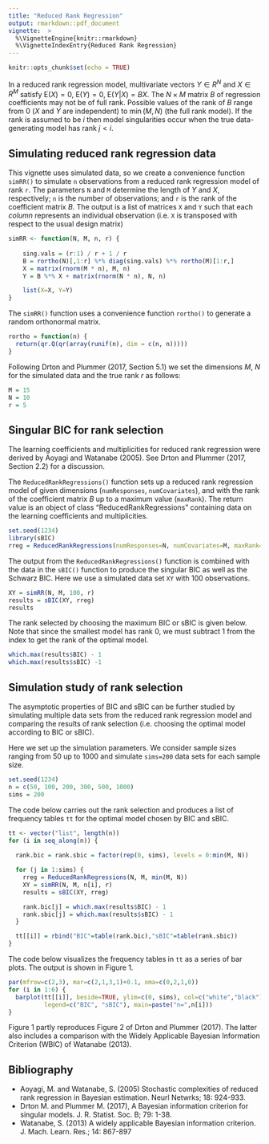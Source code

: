 ```yaml
---
title: "Reduced Rank Regression"
output: rmarkdown::pdf_document
vignette:  >
  %\VignetteEngine{knitr::rmarkdown}
  %\VignetteIndexEntry{Reduced Rank Regression}
---
```



```r
knitr::opts_chunk$set(echo = TRUE)
```

In a reduced rank regression model, multivariate vectors $Y \in R^N$ and $X \in R^M$ satisfy $\text{E}(X)=0$, $\text{E}(Y) = 0$, $\text{E}(Y|X) = BX$. The $N \times M$ matrix $B$ of regression coefficients may not be of full rank. Possible values of the rank of $B$ range from $0$ ($X$ and $Y$ are independent) to $\min(M,N)$ (the full rank model). If the rank is assumed to be $i$ then model singularities occur when the true data-generating model has rank $j < i$.

## Simulating reduced rank regression data

This vignette uses simulated data, so we create a convenience function `simRR()` to simulate `n` observations from a reduced rank regression model of rank `r`. The parameters `N` and `M` determine the length of $Y$ and $X$, respectively; `n` is the number of observations; and `r` is the rank of the coefficient matrix $B$. The output is a list of matrices `X` and `Y` such that each *column* represents an individual observation (i.e. `X` is transposed with respect to the usual design matrix)

```r
simRR <- function(N, M, n, r) {
    
    sing.vals = (r:1) / r + 1 / r
    B = rortho(N)[,1:r] %*% diag(sing.vals) %*% rortho(M)[1:r,]
    X = matrix(rnorm(M * n), M, n)
    Y = B %*% X + matrix(rnorm(N * n), N, n)

    list(X=X, Y=Y)
}
```

The `simRR()` function uses a convenience function `rortho()` to generate a random orthonormal matrix.

```r
rortho = function(n) {
  return(qr.Q(qr(array(runif(n), dim = c(n, n)))))
}
```

Following Drton and Plummer (2017, Section 5.1) we set the dimensions $M$, $N$ for the simulated data and the true rank $r$ as follows:

```r
M = 15
N = 10
r = 5
```

## Singular BIC for rank selection 

The learning coefficients and multiplicities for reduced rank regression were derived by Aoyagi and Watanabe (2005). See Drton and Plummer (2017, Section 2.2) for a discussion. 

The `ReducedRankRegressions()` function sets up a reduced rank regression model of given dimensions (`numResponses`, `numCovariates`), and with the rank of the coefficient matrix $B$ up to a maximum value (`maxRank`). The return value is an object of class "ReducedRankRegressions" containing data on the learning coefficients and multiplicities.

```r
set.seed(1234)
library(sBIC)
rreg = ReducedRankRegressions(numResponses=N, numCovariates=M, maxRank=min(M, N))
```

The output from the `ReducedRankRegressions()` function is combined with the data in the `sBIC()` function to produce the singular BIC as well as the Schwarz BIC. Here we use a simulated data set `XY` with 100 observations.

```r
XY = simRR(N, M, 100, r)
results = sBIC(XY, rreg)
results
```

The rank selected by choosing the maximum BIC or sBIC is given below. Note that since the smallest model has rank 0, we must subtract 1 from the index to get the rank of the optimal model.

```r
which.max(results$BIC) - 1
which.max(results$sBIC) -1
```

## Simulation study of rank selection

The asymptotic properties of BIC and sBIC can be further studied by simulating multiple data sets from the reduced rank regression model and comparing the results of rank selection (i.e. choosing the optimal model according to BIC or sBIC). 

Here we set up the simulation parameters. We consider sample sizes ranging from 50 up to 1000 and simulate `sims=200` data sets for each sample size.

```r
set.seed(1234)
n = c(50, 100, 200, 300, 500, 1000)
sims = 200
```

The code below carries out the rank selection and produces a list of frequency tables `tt` for the optimal model chosen by BIC and sBIC.

```r
tt <- vector("list", length(n))
for (i in seq_along(n)) {
  
  rank.bic = rank.sbic = factor(rep(0, sims), levels = 0:min(M, N))

  for (j in 1:sims) {
    rreg = ReducedRankRegressions(N, M, min(M, N))
    XY = simRR(N, M, n[i], r)
    results = sBIC(XY, rreg)

    rank.bic[j] = which.max(results$BIC) - 1
    rank.sbic[j] = which.max(results$sBIC) - 1
  }

  tt[[i]] = rbind("BIC"=table(rank.bic),"sBIC"=table(rank.sbic))
}
```

The code below visualizes the frequency tables in `tt` as a series of bar plots. The output is shown in Figure 1.

```r
par(mfrow=c(2,3), mar=c(2,1,3,1)+0.1, oma=c(0,2,1,0))
for (i in 1:6) {
  barplot(tt[[i]], beside=TRUE, ylim=c(0, sims), col=c("white","black"),
          legend=c("BIC", "sBIC"), main=paste("n=",n[i]))
}
```

Figure 1 partly reproduces Figure 2 of Drton and Plummer (2017). The latter also includes a comparison with the Widely Applicable Bayesian Information Criterion (WBIC) of Watanabe (2013).

## Bibliography

* Aoyagi, M. and Watanabe, S. (2005) Stochastic complexities of reduced rank regression in Bayesian estimation.
Neurl Netwrks; 18: 924-933.
* Drton M. and Plummer M. (2017), A Bayesian information criterion for singular models. J. R. Statist. Soc. B; 79: 1-38.
* Watanabe, S. (2013) A widely applicable Bayesian information criterion. J. Mach. Learn. Res.; 14: 867-897